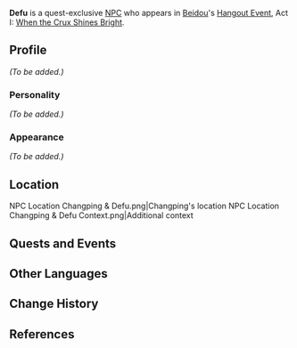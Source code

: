 {{Meta
<!-- REMOVE THIS TEMPLATE AFTER ADDING MISSING INFO -->
|missing_NPC_profile  = yes
}}
{{Character Infobox
|type             = Quest NPC
|image            = NPC Defu.png
|region           = Liyue
|voiceEN          = [https://kdinjenzenvo.com/ Kdin Jenzen]<ref>Twitter: [https://twitter.com/kdinjenzen/status/1463536360866959369 EN VA Self Announcement]</ref>
}}
'''Defu''' is a quest-exclusive [[NPC]] who appears in [[Beidou]]'s [[Hangout Event]], Act I: [[When the Crux Shines Bright]].

==Profile==
<!--detailed story/lore information goes here-->
''(To be added.)''

===Personality===
''(To be added.)''

===Appearance===
''(To be added.)''

==Location==
<gallery hideaddbutton="true" captionalign="center">
NPC Location Changping & Defu.png|Changping's location
NPC Location Changping & Defu Context.png|Additional context
</gallery>

==Quests and Events==
{{Quest Appearances}}

==Other Languages==
{{Other Languages
|default_hidden = 1
|en      = Defu
|zhs     = 德富
|zhs_rm  = Défù
|zht     = 德富
|zht_rm  = Défù
|ja      = 徳富
|ja_rm   = Tokufu{{Assumed}}
|ko      = 덕부
|ko_rm   = 
|es      = Defu
|fr      = Defu
|ru      = Дэ Фу
|th      = Defu
|vi      = Defu
|de      = Defu
|id      = Defu
|pt      = Defu
}}

==Change History==
{{Change History|2.3}}

==References==
{{Reflist}}